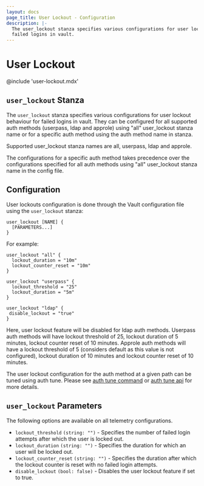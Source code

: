 ```yaml
---
layout: docs
page_title: User Lockout - Configuration
description: |-
  The user_lockout stanza specifies various configurations for user lockout behaviour for
  failed logins in vault. 
---
```

# User Lockout

@include 'user-lockout.mdx'

## `user_lockout` Stanza

The `user_lockout` stanza specifies various configurations for user lockout 
behaviour for failed logins in vault. They can be configured for all supported auth methods
(userpass, ldap and approle) using "all" user_lockout stanza name or for a specific auth method 
using the auth method name in stanza. 

Supported user_lockout stanza names are all, userpass, ldap and approle.

The configurations for a specific auth method takes precedence over the configurations specified 
for all auth methods using "all" user_lockout stanza name in the config file.

## Configuration

User lockouts configuration is done through the Vault configuration file using
the `user_lockout` stanza:

```hcl
user_lockout [NAME] {
  [PARAMETERS...]
}
```

For example:

```hcl
user_lockout "all" {
  lockout_duration = "10m"
  lockout_counter_reset = "10m"
}

user_lockout "userpass" {
  lockout_threshold = "25"
  lockout_duration = "5m"
}

user_lockout "ldap" {
 disable_lockout = "true"
}
```

Here, user lockout feature will be disabled for ldap auth methods. Userpass auth methods will have lockout threshold of 25, 
lockout duration of 5 minutes, lockout counter reset of 10 minutes. Approle auth methods will have a lockout threshold of 
5 (considers default as this value is not configured), lockout duration of 10 minutes and lockout counter reset of 10 minutes.

The user lockout configuration for the auth method at a given path can be tuned using auth tune. Please see [auth tune command](/docs/commands/auth/tune)
or [auth tune api](/api-docs/system/auth#tune-auth-method) for more details. 

## `user_lockout` Parameters

The following options are available on all telemetry configurations.

- `lockout_threshold` `(string: "")` - Specifies the number of failed login attempts after which the user is locked out.
- `lockout_duration` `(string: "")` - Specifies the duration for which an user will be locked out.
- `lockout_counter_reset` `(string: "")` - Specifies the duration after which the lockout counter is reset with no failed login attempts.
- `disable_lockout` `(bool: false)` - Disables the user lockout feature if set to true.